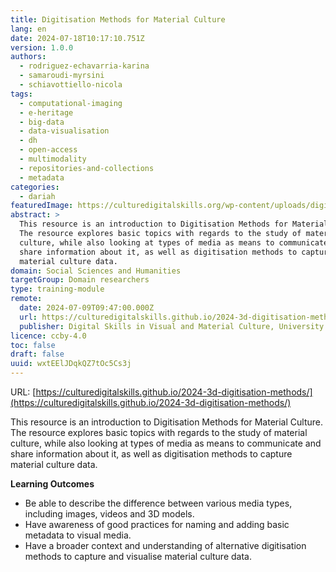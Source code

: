 ```yaml
---
title: Digitisation Methods for Material Culture
lang: en
date: 2024-07-18T10:17:10.751Z
version: 1.0.0
authors:
  - rodriguez-echavarria-karina
  - samaroudi-myrsini
  - schiavottiello-nicola
tags:
  - computational-imaging
  - e-heritage
  - big-data
  - data-visualisation
  - dh
  - open-access
  - multimodality
  - repositories-and-collections
  - metadata
categories:
  - dariah
featuredImage: https://culturedigitalskills.org/wp-content/uploads/digitisationmethods_poster.png
abstract: >
  This resource is an introduction to Digitisation Methods for Material Culture.
  The resource explores basic topics with regards to the study of material
  culture, while also looking at types of media as means to communicate and
  share information about it, as well as digitisation methods to capture
  material culture data.
domain: Social Sciences and Humanities
targetGroup: Domain researchers
type: training-module
remote:
  date: 2024-07-09T09:47:00.000Z
  url: https://culturedigitalskills.github.io/2024-3d-digitisation-methods/
  publisher: Digital Skills in Visual and Material Culture, University of Brighton
licence: ccby-4.0
toc: false
draft: false
uuid: wxtEElJDqkQZ7tOc5Cs3j
---
```

URL: [https://culturedigitalskills.github.io/2024-3d-digitisation-methods/](https://culturedigitalskills.github.io/2024-3d-digitisation-methods/)

This resource is an introduction to Digitisation Methods for Material Culture. The resource explores basic topics with regards to the study of material culture, while also looking at types of media as means to communicate and share information about it, as well as digitisation methods to capture material culture data.

**Learning Outcomes**

- Be able to describe the difference between various media types, including images, videos and 3D models.
- Have awareness of good practices for naming and adding basic metadata to visual media.
- Have a broader context and understanding of alternative digitisation methods to capture and visualise material culture data.
